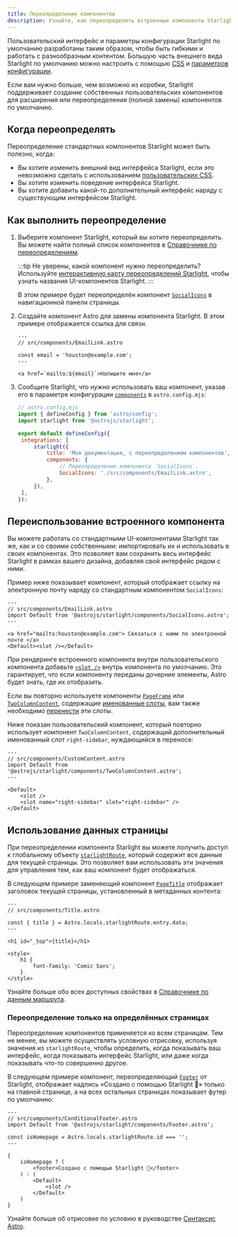 ```yaml
---
title: Переопределение компонентов
description: Узнайте, как переопределить встроенные компоненты Starlight, чтобы добавить пользовательские элементы в интерфейс вашего сайта документации.
---
```



Пользовательский интерфейс и параметры конфигурации Starlight по умолчанию разработаны таким образом, чтобы быть гибкими и работать с разнообразным контентом. Большую часть внешнего вида Starlight по умолчанию можно настроить с помощью [CSS](/ru/guides/css-and-tailwind/) и [параметров конфигурации](/ru/guides/customization/).

Если вам нужно больше, чем возможно из коробки, Starlight поддерживает создание собственных пользовательских компонентов для расширения или переопределения (полной замены) компонентов по умолчанию.

## Когда переопределять

Переопределение стандартных компонентов Starlight может быть полезно, когда:

- Вы хотите изменить внешний вид интерфейса Starlight, если это невозможно сделать с использованием [пользовательских CSS](/ru/guides/css-and-tailwind/).
- Вы хотите изменить поведение интерфейса Starlight.
- Вы хотите добавить какой-то дополнительный интерфейс наряду с существующим интерфейсом Starlight.

## Как выполнить переопределение

<Steps>

1. Выберите компонент Starlight, который вы хотите переопределить.
   Вы можете найти полный список компонентов в [Справочнике по переопределениям](/ru/reference/overrides/).

   :::tip
   Не уверены, какой компонент нужно переопределить? Используйте [интерактивную карту переопределений Starlight](https://starlight-overrides-map.netlify.app/), чтобы узнать названия UI-компонентов Starlight.
   :::

   В этом примере будет переопределён компонент [`SocialIcons`](/ru/reference/overrides/#socialicons) в навигационной панели страницы.

2. Создайте компонент Astro для замены компонента Starlight.
   В этом примере отображается ссылка для связи.

   ```astro
   ---
   // src/components/EmailLink.astro

   const email = 'houston@example.com';
   ---

   <a href=`mailto:${email}`>Напишите мне</a>
   ```

3. Сообщите Starlight, что нужно использовать ваш компонент, указав его в параметре конфигурации [`components`](/ru/reference/configuration/#components) в `astro.config.mjs`:

   ```js {9-12}
   // astro.config.mjs
   import { defineConfig } from 'astro/config';
   import starlight from '@astrojs/starlight';

   export default defineConfig({
   	integrations: [
   		starlight({
   			title: 'Моя документация, с переопределением компонентов',
   			components: {
   				// Переопределение компонента `SocialIcons`.
   				SocialIcons: './src/components/EmailLink.astro',
   			},
   		}),
   	],
   });
   ```

</Steps>

## Переиспользование встроенного компонента

Вы можете работать со стандартными UI-компонентами Starlight так же, как и со своими собственными: импортировать их и использовать в своих компонентах. Это позволяет вам сохранить весь интерфейс Starlight в рамках вашего дизайна, добавляя свой интерфейс рядом с ними.

Пример ниже показывает компонент, который отображает ссылку на электронную почту наряду со стандартным компонентом `SocialIcons`:

```astro {3,7}
---
// src/components/EmailLink.astro
import Default from '@astrojs/starlight/components/SocialIcons.astro';
---

<a href="mailto:houston@example.com"> Связаться с нами по электронной почте </a>
<Default><slot /></Default>
```

При рендеринге встроенного компонента внутри пользовательского компонента добавьте [`<slot />`](https://docs.astro.build/ru/basics/astro-components/#%D1%81%D0%BB%D0%BE%D1%82%D1%8B) внутрь компонента по умолчанию. Это гарантирует, что если компоненту переданы дочерние элементы, Astro будет знать, где их отобразить.

Если вы повторно используете компоненты [`PageFrame`](/ru/reference/overrides/#pageframe) или [`TwoColumnContent`](/ru/reference/overrides/#twocolumncontent), содержащие [именованные слоты](https://docs.astro.build/ru/basics/astro-components/#именованые-слоты), вам также необходимо [перенести](https://docs.astro.build/ru/basics/astro-components/#перенос-слотов) эти слоты.

Ниже показан пользовательский компонент, который повторно использует компонент `TwoColumnContent`, содержащий дополнительный именованный слот `right-sidebar`, нуждающийся в переносе:

```astro {8}
---
// src/components/CustomContent.astro
import Default from '@astrojs/starlight/components/TwoColumnContent.astro';
---

<Default>
	<slot />
	<slot name="right-sidebar" slot="right-sidebar" />
</Default>
```

## Использование данных страницы

При переопределении компонента Starlight вы можете получить доступ к глобальному объекту [`starlightRoute`](/ru/guides/route-data/), который содержит все данные для текущей страницы.
Это позволяет вам использовать эти значения для управления тем, как ваш компонент будет отображаться.

В следующем примере заменяющий компонент [`PageTitle`](/reference/overrides/#pagetitle) отображает заголовок текущей страницы, установленный в метаданных контента:

```astro {4} "{title}"
---
// src/components/Title.astro

const { title } = Astro.locals.starlightRoute.entry.data;
---

<h1 id="_top">{title}</h1>

<style>
	h1 {
		font-family: 'Comic Sans';
	}
</style>
```

Узнайте больше обо всех доступных свойствах в [Справочнике по данным маршрута](/ru/reference/route-data/).

### Переопределение только на определённых страницах

Переопределение компонентов применяется ко всем страницам. Тем не менее, вы можете осуществлять условную отрисовку, используя значения из `starlightRoute`, чтобы определить, когда показывать ваш интерфейс, когда показывать интерфейс Starlight, или даже когда показывать что-то совершенно другое.

В следующем примере компонент, переопределяющий [`Footer`](/ru/reference/overrides/#footer) от Starlight, отображает надпись «Создано с помощью Starlight 🌟» только на главной странице, а на всех остальных страницах показывает футер по умолчанию:

```astro
---
// src/components/ConditionalFooter.astro
import Default from '@astrojs/starlight/components/Footer.astro';

const isHomepage = Astro.locals.starlightRoute.id === '';
---

{
	isHomepage ? (
		<footer>Создано с помощью Starlight 🌟</footer>
	) : (
		<Default>
			<slot />
		</Default>
	)
}
```

Узнайте больше об отрисовке по условию в руководстве [Синтаксис Astro](https://docs.astro.build/ru/basics/astro-syntax/#динамический-html).
